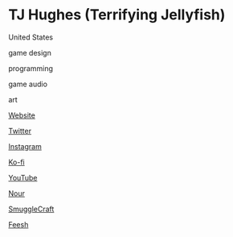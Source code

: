 # TJ Hughes (Terrifying Jellyfish)

<Location>

United States

</Location>



<Skills>

game design

programming

game audio

art

</Skills>

<Personal>

[Website](https://terrifyingjellyfish.com/tagged/art)

[Twitter](https://twitter.com/_Teejay5)

[Instagram](https://www.instagram.com/terrifyingjellyfish/)

[Ko-fi](https://ko-fi.com/A2771MLY)

[YouTube](https://www.youtube.com/channel/UC9FJt7x9YMNuLSPhI667I9w)

</Personal>



<Games>

[Nour](https://www.kickstarter.com/projects/terrifyingjellyfish/nour-experimental-food-art-game-interactive-food-s?ref=card)

[SmuggleCraft](https://store.steampowered.com/app/592020/SmuggleCraft/)

[Feesh](https://store.steampowered.com/app/415240/Feesh/)

</Games>
